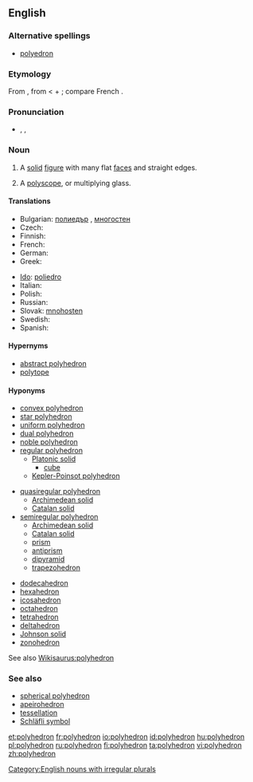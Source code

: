 ==English==
{{wikipedia}}

===Alternative spellings===
* [[polyedron]]

===Etymology===
From {{NL.}}, from {{etyl|grc|en}} {{term|πολύεδρον|sc=polytonic|tr=poluedron|lang=grc}} < {{term|πολύς|sc=polytonic|tr=polus||many}} + {{term|ἕδρα|sc=polytonic|tr=hedra||seat}}; compare French {{term|polyèdre|lang=fr}}.

===Pronunciation===
* {{a|UK}} {{enPR|pŏlēhē'drən}}, {{IPA|/pɒli'hiːdrən/}}, {{SAMPA|/pQli"hi:dr@n/}}

===Noun===
{{en-noun|polyhedr|a|pl2=polyhedrons}}

# {{geometry}} A [[solid]] [[figure]] with many flat [[face]]s and straight edges.
# {{optics}} A [[polyscope]], or multiplying glass.

====Translations====
{{trans-top|geometry: solid figure}}
* Bulgarian: [[полиедър]] {{m}}, [[многостен]] {{m}}
* Czech: {{t-|cs|mnohostěn|m}}
* Finnish: {{t+|fi|monitahokas}}
* French: {{t+|fr|polyèdre|m}}
* German: {{t+|de|Polyeder|n}}
* Greek: {{t|el|πολύεδρον|n|sc=Grek}}
{{trans-mid}}
* [[Ido]]: [[poliedro]]
* Italian: {{t+|it|poliedro}}
* Polish: {{t-|pl|wielościan|m}}
* Russian: {{t|ru|многогранник|m|tr=mnogogránnik|sc=Cyrl}}
* Slovak: [[mnohosten]] {{m}}
* Swedish: {{t+|sv|polyeder|c}}
* Spanish: {{t+|es|poliedro}}
{{trans-bottom}}

{{trans-see|polyscope}}

====Hypernyms====
* [[abstract polyhedron]]
* [[polytope]]

====Hyponyms====
{{rel-top3|Hyponyms}}
* [[convex polyhedron]]
* [[star polyhedron]]
* [[uniform polyhedron]]
* [[dual polyhedron]]
* [[noble polyhedron]]
* [[regular polyhedron]]
** [[Platonic solid]]
*** [[cube]]
** [[Kepler-Poinsot polyhedron]]
{{rel-mid3}}
* [[quasiregular polyhedron]]
** [[Archimedean solid]]
** [[Catalan solid]]
* [[semiregular polyhedron]]
** [[Archimedean solid]]
** [[Catalan solid]]
** [[prism]]
** [[antiprism]]
** [[dipyramid]]
** [[trapezohedron]]
{{rel-mid3}}
* [[dodecahedron]]
* [[hexahedron]]
* [[icosahedron]]
* [[octahedron]]
* [[tetrahedron]]
* [[deltahedron]]
* [[Johnson solid]]
* [[zonohedron]]
{{rel-bottom}}
See also [[Wikisaurus:polyhedron]]

===See also===
* [[spherical polyhedron]]
* [[apeirohedron]]
* [[tessellation]]
* [[Schläfli symbol]]

[[Category:English nouns with irregular plurals]]

[[et:polyhedron]]
[[fr:polyhedron]]
[[io:polyhedron]]
[[id:polyhedron]]
[[hu:polyhedron]]
[[pl:polyhedron]]
[[ru:polyhedron]]
[[fi:polyhedron]]
[[ta:polyhedron]]
[[vi:polyhedron]]
[[zh:polyhedron]]